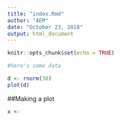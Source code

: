 ```yaml
---
title: "index.Rmd"
author: "AEM"
date: "October 23, 2018"
output: html_document
---
```


```r
knitr::opts_chunk$set(echo = TRUE)
```

```r
#here's some data

d <- rnorm(30)
plot(d)


```


##Making a plot
```r
x <- 


```

